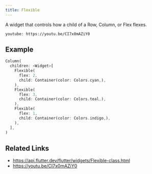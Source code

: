 ```yaml
---
title: Flexible
---
```


A widget that controls how a child of a Row, Column, or Flex flexes.

`youtube: https://youtu.be/CI7x0mAZiY0`

## Example

```dart liveslice=Flexible height=400px
Column(
  children: <Widget>[
    Flexible(
      flex: 2,
      child: Container(color: Colors.cyan,),
    ),
    Flexible(
      flex: 3,
      child: Container(color: Colors.teal,),
    ),
    Flexible(
      flex: 1,
      child: Container(color: Colors.indigo,),
    ),
  ],
)
```

## Related Links

- https://api.flutter.dev/flutter/widgets/Flexible-class.html
- https://youtu.be/CI7x0mAZiY0
